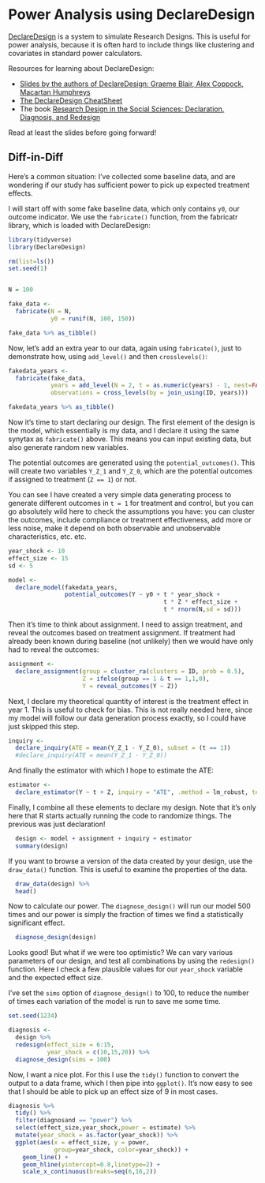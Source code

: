 # Power Analysis using DeclareDesign

[DeclareDesign](https://declaredesign.org/) is a system to simulate Research Designs. This is useful for power 
analysis, because it is often hard to include things like clustering and 
covariates in standard power calculators. 

Resources for learning about DeclareDesign:

- [Slides by the authors of DeclareDesign: Graeme Blair, Alex Coppock, Macartan Humphreys](https://macartan.github.io/slides/202211_declaredesign_and_power.html)
- [The DeclareDesign CheatSheet](https://raw.githubusercontent.com/rstudio/cheatsheets/master/declaredesign.pdf)
-  The book [Research Design in the Social Sciences: Declaration, Diagnosis, and Redesign](https://book.declaredesign.org/)

Read at least the slides before going forward!

## Diff-in-Diff

Here's a common situation: I've collected some baseline data, and are 
wondering if our study has sufficient power to pick up expected treatment
effects.

I will start off with some fake baseline data, which only contains `y0`, our outcome
indicator. We use the `fabricate()` function, from the fabricatr library, which is
loaded with DeclareDesign:

```r

library(tidyverse)
library(DeclareDesign)

rm(list=ls())
set.seed(1)


N = 100

fake_data <-
  fabricate(N = N, 
            y0 = runif(N, 100, 150))

fake_data %>% as_tibble()

```

Now, let's add an extra year to our data, again using `fabricate()`, just
to demonstrate how, using `add_level()` and  then `crosslevels()`:

```r

fakedata_years <-
  fabricate(fake_data,
            years = add_level(N = 2, t = as.numeric(years) - 1, nest=FALSE),
            observations = cross_levels(by = join_using(ID, years)))

fakedata_years %>% as_tibble()


```

Now it's time to start declaring our design. The first element of the 
design is the model, which essentially is my data, and I declare it 
using the same synytax as `fabricate()`
above. This means you can input existing data, but also generate 
random new variables.

The potential outcomes are generated using the `potential_outcomes()`.
This will create two variables `Y_Z_1` and `Y_Z_0`, which are 
the potential outcomes if assigned to treatment (`Z == 1`) or not.

You can see I have created a very simple data generating 
process to generate different outcomes in `t = 1` for treatment 
and control, but you can go absolutely wild here to check the 
assumptions you have: you can cluster the outcomes, include 
compliance or treatment effectiveness, add more or less noise, 
make it depend on  both observable and unobservable 
characteristics, etc. etc.

```r

year_shock <- 10
effect_size <- 15
sd <- 5

model <- 
  declare_model(fakedata_years,
                potential_outcomes(Y ~ y0 + t * year_shock + 
                                            t * Z * effect_size + 
                                            t * rnorm(N,sd = sd)))

```

Then it's time to think about assignment. I need to assign treatment, 
and reveal the outcomes based on treatment assignment. 
If treatment had already been known during baseline (not
unlikely) then we would have only had to reveal the outcomes:

```r

assignment <-
  declare_assignment(group = cluster_ra(clusters = ID, prob = 0.5),
                     Z = ifelse(group == 1 & t == 1,1,0),
                     Y = reveal_outcomes(Y ~ Z)) 
```

Next, I declare my theoretical quantity of interest is the treatment 
effect in year 1. This is useful to check for bias. This is not really
needed here, since my model will follow our data generation process exactly,
so I could have just skipped this step.

```r

inquiry <-  
  declare_inquiry(ATE = mean(Y_Z_1 - Y_Z_0), subset = (t == 1)) 
  #declare_inquiry(ATE = mean(Y_Z_1 - Y_Z_0))
````

And finally the estimator with which I hope to estimate the ATE:

```r

estimator <-
  declare_estimator(Y ~ t + Z, inquiry = "ATE", .method = lm_robust, term = "Z", label = "DiD")

```

Finally, I combine all these elements to declare my design. Note that 
it's only here that R starts actually running the code to randomize 
things. The previous was just declaration!

```r
  
  design <- model + assignment + inquiry + estimator 
  summary(design)

```

If you want to browse a version of the data created by your design,
use the `draw_data()` function. This is useful to examine the properties of the data.

```r

  draw_data(design) %>%
  head()

```

Now to calculate our power. The `diagnose_design()` will run our
model 500 times and our power is simply the fraction of times we
find a statistically significant effect.

```r

  diagnose_design(design)

```

Looks good! But what if we were too optimistic? We can vary various 
parameters of our design, and test all combinations by using the 
`redesign()` function. Here I check a few plausible values for 
our `year_shock` variable and the expected effect size.

I've set the `sims` option of `diagnose_design()` to 100, to reduce
the number of times each variation of the model is run to save me
some time.

```r

set.seed(1234)

diagnosis <-
  design %>%
  redesign(effect_size = 6:15,
           year_shock = c(10,15,20)) %>%
  diagnose_design(sims = 100)

```

Now, I want a nice plot. For this I use the
`tidy()` function to convert the output to a data frame, which 
I then pipe into `ggplot()`. It's now easy to see that I should 
be able to pick up an effect size of 9 in most cases.

```r

diagnosis %>%
  tidy() %>%
  filter(diagnosand == "power") %>%
  select(effect_size,year_shock,power = estimate) %>%
  mutate(year_shock = as.factor(year_shock)) %>%
  ggplot(aes(x = effect_size, y = power, 
             group=year_shock, color=year_shock)) +
    geom_line() +
    geom_hline(yintercept=0.8,linetype=2) + 
    scale_x_continuous(breaks=seq(6,16,2))

```


